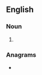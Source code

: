 ==English==

===Noun===
{{head|en|noun plural form}}

# {{plural of|bolete|lang=en}}

===Anagrams===
* {{anagrams|en|Belotes|bestole}}